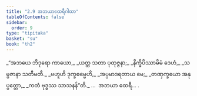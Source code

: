 ```yaml
---
title: "2.9 အဘယာထေရီဂါထာ"
tableOfContents: false
sidebar:
  order: 9
type: "tipitaka"
basket: "su"
book: "th2"
---
```



<DynamicBreadcrumb />

<Division number="35" book="th2" e="ch" v="19" p="383">

<Paragraph number="63" type="verses" book="th2">
_“အဘယေ ဘိဒုရော ကာယော,_  
_ယတ္ထ သတာ ပုထုဇ္ဇနာ;_  
_နိက္ခိပိဿာမိမံ ဒေဟံ,_  
_သမ္ပဇာနာ သတီမတီ._  

</Paragraph>

</Division>
<Division number="36" book="th2" e="ch" v="19" p="383">

<Paragraph number="64" type="verses" book="th2">
_ဗဟူဟိ ဒုက္ခဓမ္မေဟိ,_  
_အပ္ပမာဒရတာယ မေ;_  
_တဏှက္ခယော အနုပ္ပတ္တော,_  
_ကတံ ဗုဒ္ဓဿ သာသနန်”တိ._  


</Paragraph>
</Division>

<Paragraph number="65" type="center" book="th2">
…  အဘယာ ထေရီ… .
</Paragraph>